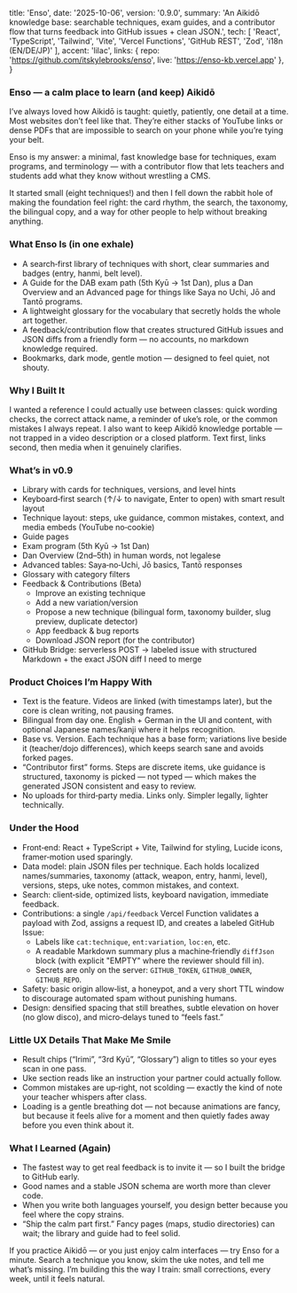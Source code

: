   title: 'Enso',
  date: '2025-10-06',
  version: '0.9.0',
  summary:
    'An Aikidō knowledge base: searchable techniques, exam guides, and a contributor flow that turns feedback into GitHub issues + clean JSON.',
  tech: [
    'React',
    'TypeScript',
    'Tailwind',
    'Vite',
    'Vercel Functions',
    'GitHub REST',
    'Zod',
    'i18n (EN/DE/JP)'
  ],
  accent: 'lilac',
  links: {
    repo: 'https://github.com/itskylebrooks/enso',
    live: 'https://enso-kb.vercel.app'
  },
}

### Enso — a calm place to learn (and keep) Aikidō

I’ve always loved how Aikidō is taught: quietly, patiently, one detail at a time. Most websites don’t feel like that. They’re either stacks of YouTube links or dense PDFs that are impossible to search on your phone while you’re tying your belt.

Enso is my answer: a minimal, fast knowledge base for techniques, exam programs, and terminology — with a contributor flow that lets teachers and students add what they know without wrestling a CMS.

It started small (eight techniques!) and then I fell down the rabbit hole of making the foundation feel right: the card rhythm, the search, the taxonomy, the bilingual copy, and a way for other people to help without breaking anything.

### What Enso Is (in one exhale)

- A search‑first library of techniques with short, clear summaries and badges (entry, hanmi, belt level).
- A Guide for the DAB exam path (5th Kyū → 1st Dan), plus a Dan Overview and an Advanced page for things like Saya no Uchi, Jō and Tantō programs.
- A lightweight glossary for the vocabulary that secretly holds the whole art together.
- A feedback/contribution flow that creates structured GitHub issues and JSON diffs from a friendly form — no accounts, no markdown knowledge required.
- Bookmarks, dark mode, gentle motion — designed to feel quiet, not shouty.

### Why I Built It

I wanted a reference I could actually use between classes: quick wording checks, the correct attack name, a reminder of uke’s role, or the common mistakes I always repeat. I also want to keep Aikidō knowledge portable — not trapped in a video description or a closed platform. Text first, links second, then media when it genuinely clarifies.

### What’s in v0.9

- Library with cards for techniques, versions, and level hints
- Keyboard‑first search (↑/↓ to navigate, Enter to open) with smart result layout
- Technique layout: steps, uke guidance, common mistakes, context, and media embeds (YouTube no‑cookie)
- Guide pages
- Exam program (5th Kyū → 1st Dan)
- Dan Overview (2nd–5th) in human words, not legalese
- Advanced tables: Saya‑no‑Uchi, Jō basics, Tantō responses
- Glossary with category filters
- Feedback & Contributions (Beta)
  - Improve an existing technique
  - Add a new variation/version
  - Propose a new technique (bilingual form, taxonomy builder, slug preview, duplicate detector)
  - App feedback & bug reports
  - Download JSON report (for the contributor)
- GitHub Bridge: serverless POST → labeled issue with structured Markdown + the exact JSON diff I need to merge


### Product Choices I’m Happy With

- Text is the feature. Videos are linked (with timestamps later), but the core is clean writing, not pausing frames.
- Bilingual from day one. English + German in the UI and content, with optional Japanese names/kanji where it helps recognition.
- Base vs. Version. Each technique has a base form; variations live beside it (teacher/dojo differences), which keeps search sane and avoids forked pages.
- “Contributor first” forms. Steps are discrete items, uke guidance is structured, taxonomy is picked — not typed — which makes the generated JSON consistent and easy to review.
- No uploads for third‑party media. Links only. Simpler legally, lighter technically.

### Under the Hood

- Front‑end: React + TypeScript + Vite, Tailwind for styling, Lucide icons, framer‑motion used sparingly.
- Data model: plain JSON files per technique. Each holds localized names/summaries, taxonomy (attack, weapon, entry, hanmi, level), versions, steps, uke notes, common mistakes, and context.
- Search: client‑side, optimized lists, keyboard navigation, immediate feedback.
- Contributions: a single `/api/feedback` Vercel Function validates a payload with Zod, assigns a request ID, and creates a labeled GitHub Issue:
  - Labels like `cat:technique`, `ent:variation`, `loc:en`, etc.
  - A readable Markdown summary plus a machine‑friendly `diffJson` block (with explicit "EMPTY" where the reviewer should fill in).
  - Secrets are only on the server: `GITHUB_TOKEN`, `GITHUB_OWNER`, `GITHUB_REPO`.
- Safety: basic origin allow‑list, a honeypot, and a very short TTL window to discourage automated spam without punishing humans.
- Design: densified spacing that still breathes, subtle elevation on hover (no glow disco), and micro‑delays tuned to “feels fast.”

### Little UX Details That Make Me Smile

- Result chips (“Irimi”, “3rd Kyū”, “Glossary”) align to titles so your eyes scan in one pass.
- Uke section reads like an instruction your partner could actually follow.
- Common mistakes are up‑right, not scolding — exactly the kind of note your teacher whispers after class.
- Loading is a gentle breathing dot — not because animations are fancy, but because it feels alive for a moment and then quietly fades away before you even think about it.

### What I Learned (Again)

- The fastest way to get real feedback is to invite it — so I built the bridge to GitHub early.
- Good names and a stable JSON schema are worth more than clever code.
- When you write both languages yourself, you design better because you feel where the copy strains.
- “Ship the calm part first.” Fancy pages (maps, studio directories) can wait; the library and guide had to feel solid.

If you practice Aikidō — or you just enjoy calm interfaces — try Enso for a minute. Search a technique you know, skim the uke notes, and tell me what’s missing. I’m building this the way I train: small corrections, every week, until it feels natural.

